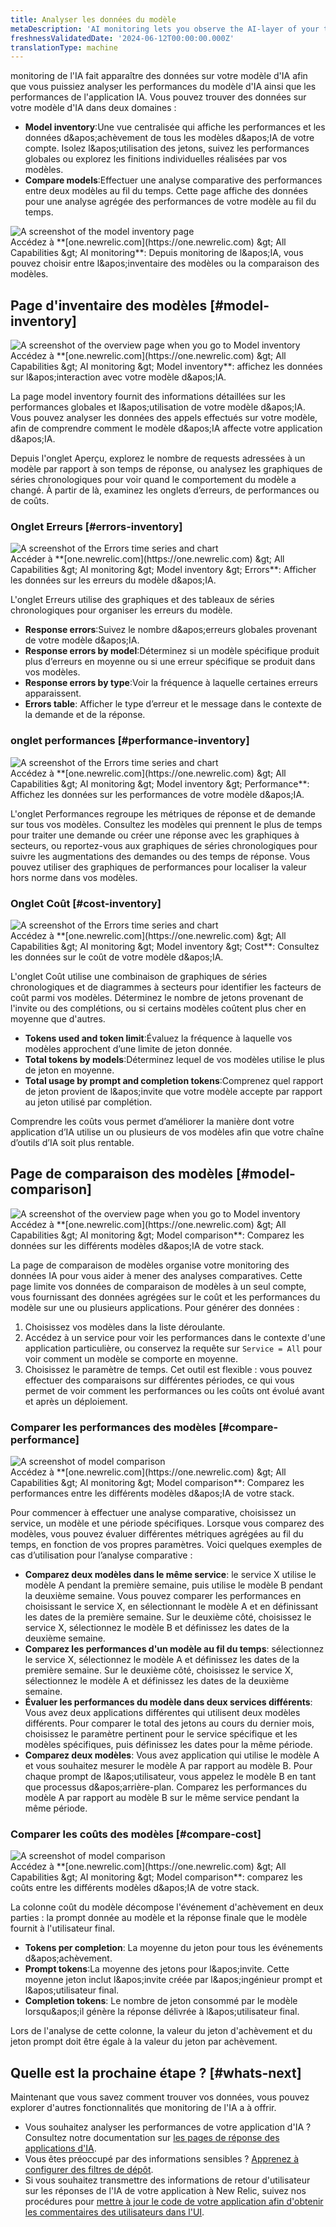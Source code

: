 ```yaml
---
title: Analyser les données du modèle
metaDescription: 'AI monitoring lets you observe the AI-layer of your tech stack, giving you a holistic overview of the health and performance of your AI-powered app.'
freshnessValidatedDate: '2024-06-12T00:00:00.000Z'
translationType: machine
---
```


monitoring de l'IA fait apparaître des données sur votre modèle d'IA afin que vous puissiez analyser les performances du modèle d'IA ainsi que les performances de l'application IA. Vous pouvez trouver des données sur votre modèle d'IA dans deux domaines :

* <DNT>**Model inventory**</DNT>:Une vue centralisée qui affiche les performances et les données d&amp;apos;achèvement de tous les modèles d&amp;apos;IA de votre compte. Isolez l&amp;apos;utilisation des jetons, suivez les performances globales ou explorez les finitions individuelles réalisées par vos modèles.
* <DNT>**Compare models**</DNT>:Effectuer une analyse comparative des performances entre deux modèles au fil du temps. Cette page affiche des données pour une analyse agrégée des performances de votre modèle au fil du temps.

<img title="Model data overview" alt="A screenshot of the model inventory page" src="/images/ai_screenshot-crop_intro-to-model-data.webp" />

<figcaption>
  Accédez à **<DNT>[one.newrelic.com](https://one.newrelic.com) &amp;gt; All Capabilities &amp;gt; AI monitoring</DNT>**: Depuis monitoring de l&amp;apos;IA, vous pouvez choisir entre l&amp;apos;inventaire des modèles ou la comparaison des modèles.
</figcaption>

## Page d'inventaire des modèles [#model-inventory]

<img title="Model inventory overview" alt="A screenshot of the overview page when you go to Model inventory" src="/images/ai_screenshot-full_model-inventory-overview-page.webp" />

<figcaption>
  Accédez à **<DNT>[one.newrelic.com](https://one.newrelic.com) &amp;gt; All Capabilities &amp;gt; AI monitoring &amp;gt; Model inventory</DNT>**: affichez les données sur l&amp;apos;interaction avec votre modèle d&amp;apos;IA.
</figcaption>

La page <DNT>model inventory</DNT> fournit des informations détaillées sur les performances globales et l&amp;apos;utilisation de votre modèle d&amp;apos;IA. Vous pouvez analyser les données des appels effectués sur votre modèle, afin de comprendre comment le modèle d&amp;apos;IA affecte votre application d&amp;apos;IA.

Depuis l'onglet Aperçu, explorez le nombre de requests adressées à un modèle par rapport à son temps de réponse, ou analysez les graphiques de séries chronologiques pour voir quand le comportement du modèle a changé. À partir de là, examinez les onglets d’erreurs, de performances ou de coûts.

### Onglet Erreurs [#errors-inventory]

<img title="Model inventory: Errors" alt="A screenshot of the Errors time series and chart" src="/images/ai_screenshot-crop_model-inventory-errors.webp" />

<figcaption>
  Accéder à **<DNT>[one.newrelic.com](https://one.newrelic.com) &amp;gt; All Capabilities &amp;gt; AI monitoring &amp;gt; Model inventory &amp;gt; Errors</DNT>**: Afficher les données sur les erreurs du modèle d&amp;apos;IA.
</figcaption>

L'onglet Erreurs utilise des graphiques et des tableaux de séries chronologiques pour organiser les erreurs du modèle.

* <DNT>**Response errors**</DNT>:Suivez le nombre d&amp;apos;erreurs globales provenant de votre modèle d&amp;apos;IA.
* <DNT>**Response errors by model**</DNT>:Déterminez si un modèle spécifique produit plus d’erreurs en moyenne ou si une erreur spécifique se produit dans vos modèles.
* <DNT>**Response errors by type**</DNT>:Voir la fréquence à laquelle certaines erreurs apparaissent.
* <DNT>**Errors table**</DNT>: Afficher le type d’erreur et le message dans le contexte de la demande et de la réponse.

### onglet performances [#performance-inventory]

<img title="Model inventory: Performance" alt="A screenshot of the Errors time series and chart" src="/images/ai_screenshot-crop_model-inventory-performance-page.webp" />

<figcaption>
  Accédez à **<DNT>[one.newrelic.com](https://one.newrelic.com) &amp;gt; All Capabilities &amp;gt; AI monitoring &amp;gt; Model inventory &amp;gt; Performance</DNT>**: Affichez les données sur les performances de votre modèle d&amp;apos;IA.
</figcaption>

L'onglet Performances regroupe les métriques de réponse et de demande sur tous vos modèles. Consultez les modèles qui prennent le plus de temps pour traiter une demande ou créer une réponse avec les graphiques à secteurs, ou reportez-vous aux graphiques de séries chronologiques pour suivre les augmentations des demandes ou des temps de réponse. Vous pouvez utiliser des graphiques de performances pour localiser la valeur hors norme dans vos modèles.

### Onglet Coût [#cost-inventory]

<img title="Model inventory: Performance" alt="A screenshot of the Errors time series and chart" src="/images/ai_screenshot-crop_model-inventory-cost.webp" />

<figcaption>
  Accédez à **<DNT>[one.newrelic.com](https://one.newrelic.com) &amp;gt; All Capabilities &amp;gt; AI monitoring &amp;gt; Model inventory &amp;gt; Cost</DNT>**: Consultez les données sur le coût de votre modèle d&amp;apos;IA.
</figcaption>

L'onglet Coût utilise une combinaison de graphiques de séries chronologiques et de diagrammes à secteurs pour identifier les facteurs de coût parmi vos modèles. Déterminez le nombre de jetons provenant de l'invite ou des complétions, ou si certains modèles coûtent plus cher en moyenne que d'autres.

* <DNT>**Tokens used and token limit**</DNT>:Évaluez la fréquence à laquelle vos modèles approchent d’une limite de jeton donnée.
* <DNT>**Total tokens by models**</DNT>:Déterminez lequel de vos modèles utilise le plus de jeton en moyenne.
* <DNT>**Total usage by prompt and completion tokens**</DNT>:Comprenez quel rapport de jeton provient de l&amp;apos;invite que votre modèle accepte par rapport au jeton utilisé par complétion.

Comprendre les coûts vous permet d’améliorer la manière dont votre application d’IA utilise un ou plusieurs de vos modèles afin que votre chaîne d’outils d’IA soit plus rentable.

## Page de comparaison des modèles [#model-comparison]

<img title="Model inventory overview" alt="A screenshot of the overview page when you go to Model inventory" src="/images/ai_screenshot-full_ai-model-comparison-page.webp" />

<figcaption>
  Accédez à **<DNT>[one.newrelic.com](https://one.newrelic.com) &amp;gt; All Capabilities &amp;gt; AI monitoring &amp;gt; Model comparison</DNT>**: Comparez les données sur les différents modèles d&amp;apos;IA de votre stack.
</figcaption>

La page de comparaison de modèles organise votre monitoring des données IA pour vous aider à mener des analyses comparatives. Cette page limite vos données de comparaison de modèles à un seul compte, vous fournissant des données agrégées sur le coût et les performances du modèle sur une ou plusieurs applications. Pour générer des données :

1. Choisissez vos modèles dans la liste déroulante.
2. Accédez à un service pour voir les performances dans le contexte d'une application particulière, ou conservez la requête sur `Service = All` pour voir comment un modèle se comporte en moyenne.
3. Choisissez le paramètre de temps. Cet outil est flexible : vous pouvez effectuer des comparaisons sur différentes périodes, ce qui vous permet de voir comment les performances ou les coûts ont évolué avant et après un déploiement.

### Comparer les performances des modèles [#compare-performance]

<img title="Model comparison page: Performance" alt="A screenshot of model comparison" src="/images/ai_screenshot-crop_model-comparison-performance.webp" />

<figcaption>
  Accédez à **<DNT>[one.newrelic.com](https://one.newrelic.com) &amp;gt; All Capabilities &amp;gt; AI monitoring &amp;gt; Model comparison</DNT>**: Comparez les performances entre les différents modèles d&amp;apos;IA de votre stack.
</figcaption>

Pour commencer à effectuer une analyse comparative, choisissez un service, un modèle et une période spécifiques. Lorsque vous comparez des modèles, vous pouvez évaluer différentes métriques agrégées au fil du temps, en fonction de vos propres paramètres. Voici quelques exemples de cas d’utilisation pour l’analyse comparative :

* **Comparez deux modèles dans le même service**: le service X utilise le modèle A pendant la première semaine, puis utilise le modèle B pendant la deuxième semaine. Vous pouvez comparer les performances en choisissant le service X, en sélectionnant le modèle A et en définissant les dates de la première semaine. Sur le deuxième côté, choisissez le service X, sélectionnez le modèle B et définissez les dates de la deuxième semaine.
* **Comparez les performances d'un modèle au fil du temps**: sélectionnez le service X, sélectionnez le modèle A et définissez les dates de la première semaine. Sur le deuxième côté, choisissez le service X, sélectionnez le modèle A et définissez les dates de la deuxième semaine.
* **Évaluer les performances du modèle dans deux services différents**: Vous avez deux applications différentes qui utilisent deux modèles différents. Pour comparer le total des jetons au cours du dernier mois, choisissez le paramètre pertinent pour le service spécifique et les modèles spécifiques, puis définissez les dates pour la même période.
* **Comparez deux modèles**: Vous avez application qui utilise le modèle A et vous souhaitez mesurer le modèle A par rapport au modèle B. Pour chaque prompt de l&amp;apos;utilisateur, vous appelez le modèle B en tant que processus d&amp;apos;arrière-plan. Comparez les performances du modèle A par rapport au modèle B sur le même service pendant la même période.

### Comparer les coûts des modèles [#compare-cost]

<img title="Model comparison page: Cost" alt="A screenshot of model comparison" src="/images/ai_screenshot-crop_model-comparison-cost.webp" />

<figcaption>
  Accédez à **<DNT>[one.newrelic.com](https://one.newrelic.com) &amp;gt; All Capabilities &amp;gt; AI monitoring &amp;gt; Model comparison</DNT>**: comparez les coûts entre les différents modèles d&amp;apos;IA de votre stack.
</figcaption>

La colonne coût du modèle décompose l'événement d'achèvement en deux parties : la prompt donnée au modèle et la réponse finale que le modèle fournit à l'utilisateur final.

* <DNT>**Tokens per completion**</DNT>: La moyenne du jeton pour tous les événements d&amp;apos;achèvement.
* <DNT>**Prompt tokens**</DNT>:La moyenne des jetons pour l&amp;apos;invite. Cette moyenne jeton inclut l&amp;apos;invite créée par l&amp;apos;ingénieur prompt et l&amp;apos;utilisateur final.
* <DNT>**Completion tokens**</DNT>: Le nombre de jeton consommé par le modèle lorsqu&amp;apos;il génère la réponse délivrée à l&amp;apos;utilisateur final.

Lors de l'analyse de cette colonne, la valeur du jeton d'achèvement et du jeton prompt doit être égale à la valeur du jeton par achèvement.

## Quelle est la prochaine étape ? [#whats-next]

Maintenant que vous savez comment trouver vos données, vous pouvez explorer d'autres fonctionnalités que monitoring de l'IA a à offrir.

* Vous souhaitez analyser les performances de votre application d'IA ? Consultez notre documentation sur [les pages de réponse des applications d'IA](/docs/ai-monitoring/explore-ai-data/view-ai-responses).
* Vous êtes préoccupé par des informations sensibles ? [Apprenez à configurer des filtres de dépôt](/docs/ai-monitoring/drop-sensitive-data).
* Si vous souhaitez transmettre des informations de retour d'utilisateur sur les réponses de l'IA de votre application à New Relic, suivez nos procédures pour [mettre à jour le code de votre application afin d'obtenir les commentaires des utilisateurs dans l'UI](/docs/ai-monitoring/customize-agent-ai-monitoring).